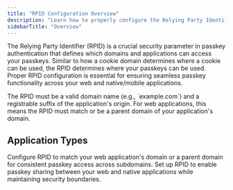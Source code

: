 ```yaml
---
title: "RPID Configuration Overview"
description: "Learn how to properly configure the Relying Party Identifier (RPID) for your application, especially when managing both web and native/mobile applications."
sidebarTitle: "Overview"
---
```


The Relying Party Identifier (RPID) is a crucial security parameter in passkey authentication that defines which domains and applications can access your passkeys. Similar to how a cookie domain determines where a cookie can be used, the RPID determines where your passkeys can be used. Proper RPID configuration is essential for ensuring seamless passkey functionality across your web and native/mobile applications.

<Info>
The RPID must be a valid domain name (e.g., `example.com`) and a registrable suffix of the application's origin. For web applications, this means the RPID must match or be a parent domain of your application's domain.
</Info>

## Application Types

<CardGroup cols={2}>
<Card href="/corbado-connect/helpful-guides/rpid-configuration/web" title="Web Applications" icon="globe">
Configure RPID to match your web application's domain or a parent domain for consistent passkey access across subdomains.
</Card>

<Card href="/corbado-connect/helpful-guides/rpid-configuration/native-mobile" title="Native/Mobile Applications" icon="mobile">
Set up RPID to enable passkey sharing between your web and native applications while maintaining security boundaries.
</Card>
</CardGroup>